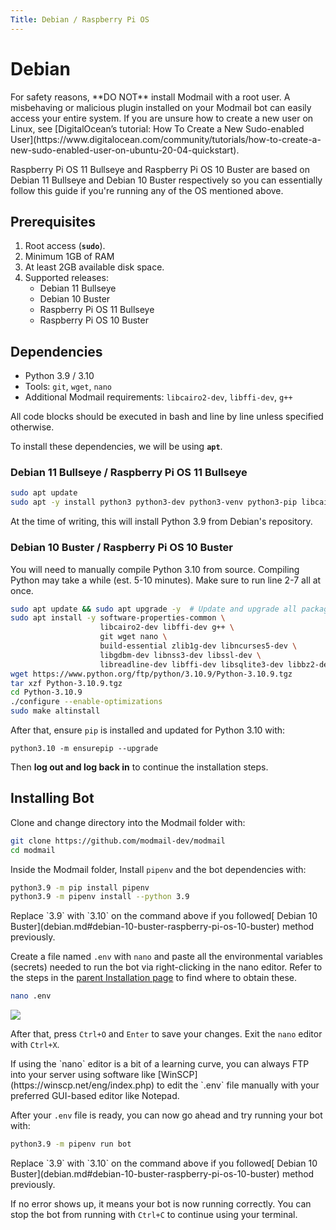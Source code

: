 ```yaml
---
Title: Debian / Raspberry Pi OS
---
```



# Debian

<Callout emoji="⚠️" type="warning">
For safety reasons, **DO NOT** install Modmail with a root user. A misbehaving or malicious plugin installed on your Modmail bot can easily access your entire system. If you are unsure how to create a new user on Linux, see [DigitalOcean’s tutorial: How To Create a New Sudo-enabled User](https://www.digitalocean.com/community/tutorials/how-to-create-a-new-sudo-enabled-user-on-ubuntu-20-04-quickstart).
</Callout>

Raspberry Pi OS 11 Bullseye and Raspberry Pi OS 10 Buster are based on Debian 11 Bullseye and Debian 10 Buster respectively so you can essentially follow this guide if you're running any of the OS mentioned above.

## Prerequisites

1. Root access (**`sudo`**).
2. Minimum 1GB of RAM
3. At least 2GB available disk space.
4. Supported releases:
   * Debian 11 Bullseye
   * Debian 10 Buster
   * Raspberry Pi OS 11 Bullseye
   * Raspberry Pi OS 10 Buster

## Dependencies

* Python 3.9 / 3.10
* Tools: `git`, `wget`, `nano`
* Additional Modmail requirements: `libcairo2-dev`, `libffi-dev`, `g++`

<Callout emoji="ℹ️" type="info">
All code blocks should be executed in bash and line by line unless specified otherwise.
</Callout>

To install these dependencies, we will be using **`apt`**.

### **Debian 11 Bullseye /** Raspberry Pi OS 11 Bullseye

```bash
sudo apt update
sudo apt -y install python3 python3-dev python3-venv python3-pip libcairo2-dev libffi-dev g++ git wget nano
```

At the time of writing, this will install Python 3.9 from Debian's repository.

### **Debian 10 Buster /** Raspberry Pi OS 10 Buster

You will need to manually compile Python 3.10 from source. Compiling Python may take a while (est. 5-10 minutes). Make sure to run line 2-7 all at once.

```bash
sudo apt update && sudo apt upgrade -y  # Update and upgrade all packages
sudo apt install -y software-properties-common \
                    libcairo2-dev libffi-dev g++ \
                    git wget nano \
                    build-essential zlib1g-dev libncurses5-dev \
                    libgdbm-dev libnss3-dev libssl-dev \
                    libreadline-dev libffi-dev libsqlite3-dev libbz2-dev
wget https://www.python.org/ftp/python/3.10.9/Python-3.10.9.tgz
tar xzf Python-3.10.9.tgz
cd Python-3.10.9
./configure --enable-optimizations 
sudo make altinstall
```

After that, ensure `pip` is installed and updated for Python 3.10 with:

```
python3.10 -m ensurepip --upgrade
```

Then **log out and log back in** to continue the installation steps.

## Installing Bot

Clone and change directory into the Modmail folder with:

```bash
git clone https://github.com/modmail-dev/modmail
cd modmail
```

Inside the Modmail folder, Install `pipenv` and the bot dependencies with:&#x20;

```bash
python3.9 -m pip install pipenv
python3.9 -m pipenv install --python 3.9
```

<Callout emoji="ℹ️" type="info">
Replace `3.9` with `3.10` on the command above if you followed[ Debian 10 Buster](debian.md#debian-10-buster-raspberry-pi-os-10-buster) method previously.
</Callout>

Create a file named `.env` with `nano` and paste all the environmental variables (secrets) needed to run the bot via right-clicking in the nano editor. Refer to the steps in the [parent Installation page](../#preparing-your-environmental-variables) to find where to obtain these.

```bash
nano .env
```

![](../../assets/vps-env.png)

After that, press `Ctrl+O` and `Enter` to save your changes. Exit the `nano` editor with `Ctrl+X`.

<Callout emoji="ℹ️" type="info">
If using the `nano` editor is a bit of a learning curve, you can always FTP into your server using software like [WinSCP](https://winscp.net/eng/index.php) to edit the `.env` file manually with your preferred GUI-based editor like Notepad.
</Callout>

After your `.env` file is ready, you can now go ahead and try running your bot with:

```bash
python3.9 -m pipenv run bot
```

<Callout emoji="ℹ️" type="info">
Replace `3.9` with `3.10` on the command above if you followed[ Debian 10 Buster](debian.md#debian-10-buster-raspberry-pi-os-10-buster) method previously.
</Callout>

If no error shows up, it means your bot is now running correctly. You can stop the bot from running with `Ctrl+C` to continue using your terminal.
